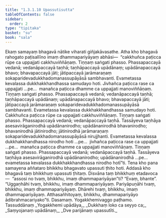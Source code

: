 ```yaml
---
title: "1.3.1.10 Upassutisutta"
tableOfContents: false
sidebar:
  order: 2
type: "tipitaka"
basket: "su"
book: "sala"
---
```



<DynamicBreadcrumb />

<Division number="113" book="sala">

<Paragraph number="606" book="sala">
Ekaṃ samayaṃ bhagavā nātike viharati giñjakāvasathe. Atha kho bhagavā rahogato paṭisallīno imaṃ dhammapariyāyaṃ abhāsi—  “cakkhuñca paṭicca rūpe ca uppajjati cakkhuviññāṇaṃ. Tiṇṇaṃ saṅgati phasso. Phassapaccayā vedanā; vedanāpaccayā taṇhā; taṇhāpaccayā upādānaṃ; upādānapaccayā bhavo; bhavapaccayā jāti; jātipaccayā jarāmaraṇaṃ sokaparidevadukkhadomanassupāyāsā sambhavanti. Evametassa kevalassa dukkhakkhandhassa samudayo hoti. Jivhañca paṭicca rase ca uppajjati …pe…  manañca paṭicca dhamme ca uppajjati manoviññāṇaṃ. Tiṇṇaṃ saṅgati phasso. Phassapaccayā vedanā; vedanāpaccayā taṇhā; taṇhāpaccayā upādānaṃ; upādānapaccayā bhavo; bhavapaccayā jāti; jātipaccayā jarāmaraṇaṃ sokaparidevadukkhadomanassupāyāsā sambhavanti. Evametassa kevalassa dukkhakkhandhassa samudayo hoti.
</Paragraph>

<Paragraph number="607" book="sala">
Cakkhuñca paṭicca rūpe ca uppajjati cakkhuviññāṇaṃ. Tiṇṇaṃ saṅgati phasso. Phassapaccayā vedanā; vedanāpaccayā taṇhā. Tassāyeva taṇhāya asesavirāganirodhā upādānanirodho; upādānanirodhā bhavanirodho; bhavanirodhā jātinirodho; jātinirodhā jarāmaraṇaṃ sokaparidevadukkhadomanassupāyāsā nirujjhanti. Evametassa kevalassa dukkhakkhandhassa nirodho hoti …pe…  jivhañca paṭicca rase ca uppajjati …pe…  manañca paṭicca dhamme ca uppajjati manoviññāṇaṃ. Tiṇṇaṃ saṅgati phasso. Phassapaccayā vedanā; vedanāpaccayā taṇhā. Tassāyeva taṇhāya asesavirāganirodhā upādānanirodho; upādānanirodhā …pe…  evametassa kevalassa dukkhakkhandhassa nirodho hotī”ti.
</Paragraph>

<Paragraph number="608" book="sala">
Tena kho pana samayena aññataro bhikkhu bhagavato upassuti ṭhito hoti. Addasā kho bhagavā taṃ bhikkhuṃ upassuti ṭhitaṃ. Disvāna taṃ bhikkhuṃ etadavoca—  “assosi no tvaṃ, bhikkhu, imaṃ dhammapariyāyan”ti? “Evaṃ, bhante”. “Uggaṇhāhi tvaṃ, bhikkhu, imaṃ dhammapariyāyaṃ. Pariyāpuṇāhi tvaṃ, bhikkhu, imaṃ dhammapariyāyaṃ. Dhārehi tvaṃ, bhikkhu, imaṃ dhammapariyāyaṃ. Atthasañhitoyaṃ, bhikkhu, dhammapariyāyo ādibrahmacariyako”ti.

</Paragraph>
</Division>

<Paragraph number="609" type="center" book="sala">
Dasamaṃ.



</Paragraph>

<Paragraph number="610" type="center" book="sala">
Yogakkhemivaggo paṭhamo.



</Paragraph>

<Paragraph number="611" type="center" book="sala">
Tassuddānaṃ


</Paragraph>

<Paragraph number="612" type="verses" book="sala">
_Yogakkhemi upādāya,_  
_Dukkhaṃ loko ca seyyo ca;_  
_Saṃyojanaṃ upādānaṃ,_  
_Dve parijānaṃ upassutīti._
</Paragraph>